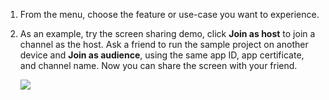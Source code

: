 <PlatformWrapper platform="web">

1. From the menu, choose the feature or use-case you want to experience.

1. As an example, try the screen sharing demo, click **Join as host** to join a channel as the host. Ask a friend to run the sample project on another device and **Join as audience**, using the same app ID, app certificate, and channel name. Now you can share the screen with your friend.

    ![](https://agora-doc.s3.us-east-1.amazonaws.com/images/video-sdk/run-compile-web-step-2.png)

</PlatformWrapper>